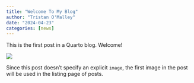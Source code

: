 ```yaml
---
title: "Welcome To My Blog"
author: "Tristan O'Malley"
date: "2024-04-23"
categories: [news]
---
```


This is the first post in a Quarto blog. Welcome!

![](thumbnail.jpg)

Since this post doesn't specify an explicit `image`, the first image in the post will be used in the listing page of posts.
